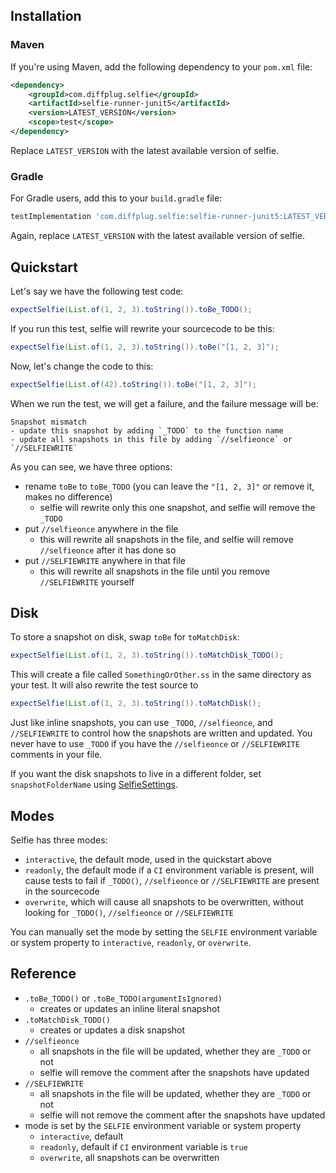 
<GetStarted />

## Installation

### Maven

If you're using Maven, add the following dependency to your `pom.xml` file:

```xml
<dependency>
    <groupId>com.diffplug.selfie</groupId>
    <artifactId>selfie-runner-junit5</artifactId>
    <version>LATEST_VERSION</version>
    <scope>test</scope>
</dependency>
```

Replace `LATEST_VERSION` with the latest available version of selfie.

### Gradle

For Gradle users, add this to your `build.gradle` file:

```groovy
testImplementation 'com.diffplug.selfie:selfie-runner-junit5:LATEST_VERSION'
```

Again, replace `LATEST_VERSION` with the latest available version of selfie.

## Quickstart

Let's say we have the following test code:

```java
expectSelfie(List.of(1, 2, 3).toString()).toBe_TODO();
```

If you run this test, selfie will rewrite your sourcecode to be this:

```java
expectSelfie(List.of(1, 2, 3).toString()).toBe("[1, 2, 3]");
```

Now, let's change the code to this:

```java
expectSelfie(List.of(42).toString()).toBe("[1, 2, 3]");
```

When we run the test, we will get a failure, and the failure message will be:

```
Snapshot mismatch
- update this snapshot by adding `_TODO` to the function name
- update all snapshots in this file by adding `//selfieonce` or `//SELFIEWRITE`
```

As you can see, we have three options:

- rename `toBe` to `toBe_TODO` (you can leave the `"[1, 2, 3]"` or remove it, makes no difference)
  - selfie will rewrite only this one snapshot, and selfie will remove the `_TODO`
- put `//selfieonce` anywhere in the file
  - this will rewrite all snapshots in the file, and selfie will remove `//selfieonce` after it has done so
- put `//SELFIEWRITE` anywhere in that file
  - this will rewrite all snapshots in the file until you remove `//SELFIEWRITE` yourself

## Disk

To store a snapshot on disk, swap `toBe` for `toMatchDisk`:

```java
expectSelfie(List.of(1, 2, 3).toString()).toMatchDisk_TODO();
```

This will create a file called `SomethingOrOther.ss` in the same directory as your test. It will also rewrite the test source to

```java
expectSelfie(List.of(1, 2, 3).toString()).toMatchDisk();
```

Just like inline snapshots, you can use  `_TODO`, `//selfieonce`, and `//SELFIEWRITE` to control how the snapshots are written and updated. You never have to use `_TODO` if you have the `//selfieonce` or `//SELFIEWRITE` comments in your file.

If you want the disk snapshots to live in a different folder, set `snapshotFolderName` using [SelfieSettings](https://kdoc.selfie.dev/selfie-runner-junit5/com.diffplug.selfie.junit5/-selfie-settings-a-p-i/).

## Modes

Selfie has three modes:

- `interactive`, the default mode, used in the quickstart above
- `readonly`, the default mode if a `CI` environment variable is present, will cause tests to fail if `_TODO()`, `//selfieonce` or `//SELFIEWRITE` are present in the sourcecode
- `overwrite`, which will cause all snapshots to be overwritten, without looking for `_TODO()`, `//selfieonce` or `//SELFIEWRITE`

You can manually set the mode by setting the `SELFIE` environment variable or system property to `interactive`, `readonly`, or `overwrite`.

## Reference

- `.toBe_TODO()` or `.toBe_TODO(argumentIsIgnored)`
  - creates or updates an inline literal snapshot
- `.toMatchDisk_TODO()`
  - creates or updates a disk snapshot
- `//selfieonce`
  - all snapshots in the file will be updated, whether they are `_TODO` or not
  - selfie will remove the comment after the snapshots have updated
- `//SELFIEWRITE`
  - all snapshots in the file will be updated, whether they are `_TODO` or not
  - selfie will not remove the comment after the snapshots have updated
- mode is set by the `SELFIE` environment variable or system property
  - `interactive`, default
  - `readonly`, default if `CI` environment variable is `true`
  - `overwrite`, all snapshots can be overwritten
